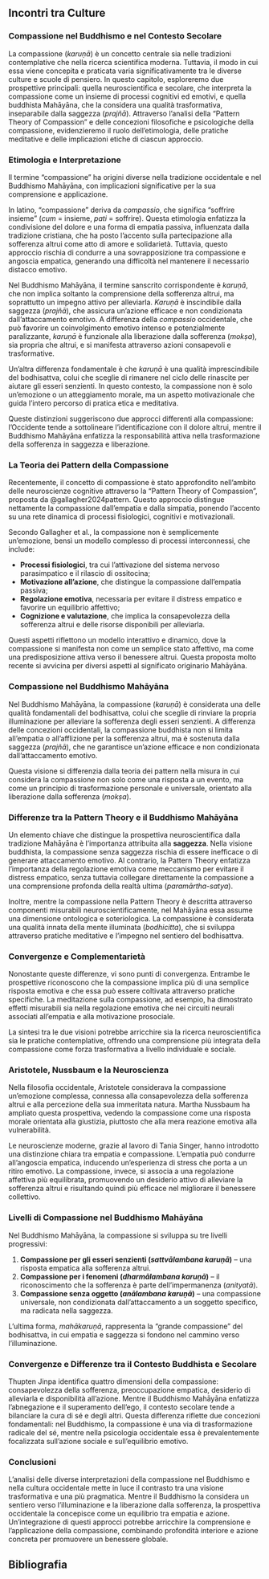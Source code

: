 ## Incontri tra Culture {#sec-incontri-culture}

### Compassione nel Buddhismo e nel Contesto Secolare

La compassione (*karuṇā*) è un concetto centrale sia nelle tradizioni contemplative che nella ricerca scientifica moderna. Tuttavia, il modo in cui essa viene concepita e praticata varia significativamente tra le diverse culture e scuole di pensiero. In questo capitolo, esploreremo due prospettive principali: quella neuroscientifica e secolare, che interpreta la compassione come un insieme di processi cognitivi ed emotivi, e quella buddhista Mahāyāna, che la considera una qualità trasformativa, inseparabile dalla saggezza (*prajñā*). Attraverso l'analisi della "Pattern Theory of Compassion" e delle concezioni filosofiche e psicologiche della compassione, evidenzieremo il ruolo dell'etimologia, delle pratiche meditative e delle implicazioni etiche di ciascun approccio.

### Etimologia e Interpretazione

Il termine "compassione" ha origini diverse nella tradizione occidentale e nel Buddhismo Mahāyāna, con implicazioni significative per la sua comprensione e applicazione.

In latino, "compassione" deriva da *compassio*, che significa "soffrire insieme" (*cum* = insieme, *pati* = soffrire). Questa etimologia enfatizza la condivisione del dolore e una forma di empatia passiva, influenzata dalla tradizione cristiana, che ha posto l'accento sulla partecipazione alla sofferenza altrui come atto di amore e solidarietà. Tuttavia, questo approccio rischia di condurre a una sovrapposizione tra compassione e angoscia empatica, generando una difficoltà nel mantenere il necessario distacco emotivo.

Nel Buddhismo Mahāyāna, il termine sanscrito corrispondente è *karuṇā*, che non implica soltanto la comprensione della sofferenza altrui, ma soprattutto un impegno attivo per alleviarla. *Karuṇā* è inscindibile dalla saggezza (*prajñā*), che assicura un'azione efficace e non condizionata dall'attaccamento emotivo. A differenza della *compassio* occidentale, che può favorire un coinvolgimento emotivo intenso e potenzialmente paralizzante, *karuṇā* è funzionale alla liberazione dalla sofferenza (*mokṣa*), sia propria che altrui, e si manifesta attraverso azioni consapevoli e trasformative.

Un'altra differenza fondamentale è che *karuṇā* è una qualità imprescindibile del bodhisattva, colui che sceglie di rimanere nel ciclo delle rinascite per aiutare gli esseri senzienti. In questo contesto, la compassione non è solo un'emozione o un atteggiamento morale, ma un aspetto motivazionale che guida l'intero percorso di pratica etica e meditativa.

Queste distinzioni suggeriscono due approcci differenti alla compassione: l'Occidente tende a sottolineare l'identificazione con il dolore altrui, mentre il Buddhismo Mahāyāna enfatizza la responsabilità attiva nella trasformazione della sofferenza in saggezza e liberazione.

### La Teoria dei Pattern della Compassione

Recentemente, il concetto di compassione è stato approfondito nell'ambito delle neuroscienze cognitive attraverso la "Pattern Theory of Compassion", proposta da @gallagher2024pattern. Questo approccio distingue nettamente la compassione dall'empatia e dalla simpatia, ponendo l'accento su una rete dinamica di processi fisiologici, cognitivi e motivazionali.

Secondo Gallagher et al., la compassione non è semplicemente un'emozione, bensì un modello complesso di processi interconnessi, che include:

- **Processi fisiologici**, tra cui l'attivazione del sistema nervoso parasimpatico e il rilascio di ossitocina;
- **Motivazione all'azione**, che distingue la compassione dall'empatia passiva;
- **Regolazione emotiva**, necessaria per evitare il distress empatico e favorire un equilibrio affettivo;
- **Cognizione e valutazione**, che implica la consapevolezza della sofferenza altrui e delle risorse disponibili per alleviarla.

Questi aspetti riflettono un modello interattivo e dinamico, dove la compassione si manifesta non come un semplice stato affettivo, ma come una predisposizione attiva verso il benessere altrui. Questa proposta molto recente si avvicina per diversi aspetti al significato originario Mahāyāna.

### Compassione nel Buddhismo Mahāyāna

Nel Buddhismo Mahāyāna, la compassione (*karuṇā*) è considerata una delle qualità fondamentali del bodhisattva, colui che sceglie di rinviare la propria illuminazione per alleviare la sofferenza degli esseri senzienti. A differenza delle concezioni occidentali, la compassione buddhista non si limita all'empatia o all'afflizione per la sofferenza altrui, ma è sostenuta dalla saggezza (*prajñā*), che ne garantisce un'azione efficace e non condizionata dall'attaccamento emotivo.

Questa visione si differenzia dalla teoria dei pattern nella misura in cui considera la compassione non solo come una risposta a un evento, ma come un principio di trasformazione personale e universale, orientato alla liberazione dalla sofferenza (*mokṣa*).

### Differenze tra la Pattern Theory e il Buddhismo Mahāyāna

Un elemento chiave che distingue la prospettiva neuroscientifica dalla tradizione Mahāyāna è l'importanza attribuita alla **saggezza**. Nella visione buddhista, la compassione senza saggezza rischia di essere inefficace o di generare attaccamento emotivo. Al contrario, la Pattern Theory enfatizza l'importanza della regolazione emotiva come meccanismo per evitare il distress empatico, senza tuttavia collegare direttamente la compassione a una comprensione profonda della realtà ultima (*paramārtha-satya*).

Inoltre, mentre la compassione nella Pattern Theory è descritta attraverso componenti misurabili neuroscientificamente, nel Mahāyāna essa assume una dimensione ontologica e soteriologica. La compassione è considerata una qualità innata della mente illuminata (*bodhicitta*), che si sviluppa attraverso pratiche meditative e l'impegno nel sentiero del bodhisattva.

### Convergenze e Complementarietà

Nonostante queste differenze, vi sono punti di convergenza. Entrambe le prospettive riconoscono che la compassione implica più di una semplice risposta emotiva e che essa può essere coltivata attraverso pratiche specifiche. La meditazione sulla compassione, ad esempio, ha dimostrato effetti misurabili sia nella regolazione emotiva che nei circuiti neurali associati all'empatia e alla motivazione prosociale.

La sintesi tra le due visioni potrebbe arricchire sia la ricerca neuroscientifica sia le pratiche contemplative, offrendo una comprensione più integrata della compassione come forza trasformativa a livello individuale e sociale.

### Aristotele, Nussbaum e la Neuroscienza

Nella filosofia occidentale, Aristotele considerava la compassione un'emozione complessa, connessa alla consapevolezza della sofferenza altrui e alla percezione della sua immeritata natura. Martha Nussbaum ha ampliato questa prospettiva, vedendo la compassione come una risposta morale orientata alla giustizia, piuttosto che alla mera reazione emotiva alla vulnerabilità.

Le neuroscienze moderne, grazie al lavoro di Tania Singer, hanno introdotto una distinzione chiara tra empatia e compassione. L'empatia può condurre all'angoscia empatica, inducendo un'esperienza di stress che porta a un ritiro emotivo. La compassione, invece, si associa a una regolazione affettiva più equilibrata, promuovendo un desiderio attivo di alleviare la sofferenza altrui e risultando quindi più efficace nel migliorare il benessere collettivo.

### Livelli di Compassione nel Buddhismo Mahāyāna

Nel Buddhismo Mahāyāna, la compassione si sviluppa su tre livelli progressivi:

1. **Compassione per gli esseri senzienti (*sattvālambana karuṇā*)** – una risposta empatica alla sofferenza altrui.
2. **Compassione per i fenomeni (*dharmālambana karuṇā*)** – il riconoscimento che la sofferenza è parte dell'impermanenza (*anityatā*).
3. **Compassione senza oggetto (*anālambana karuṇā*)** – una compassione universale, non condizionata dall'attaccamento a un soggetto specifico, ma radicata nella saggezza.

L'ultima forma, *mahākaruṇā*, rappresenta la "grande compassione" del bodhisattva, in cui empatia e saggezza si fondono nel cammino verso l'illuminazione.

### Convergenze e Differenze tra il Contesto Buddhista e Secolare

Thupten Jinpa identifica quattro dimensioni della compassione: consapevolezza della sofferenza, preoccupazione empatica, desiderio di alleviarla e disponibilità all'azione. Mentre il Buddhismo Mahāyāna enfatizza l'abnegazione e il superamento dell'ego, il contesto secolare tende a bilanciare la cura di sé e degli altri. Questa differenza riflette due concezioni fondamentali: nel Buddhismo, la compassione è una via di trasformazione radicale del sé, mentre nella psicologia occidentale essa è prevalentemente focalizzata sull'azione sociale e sull'equilibrio emotivo.

### Conclusioni

L'analisi delle diverse interpretazioni della compassione nel Buddhismo e nella cultura occidentale mette in luce il contrasto tra una visione trasformativa e una più pragmatica. Mentre il Buddhismo la considera un sentiero verso l'illuminazione e la liberazione dalla sofferenza, la prospettiva occidentale la concepisce come un equilibrio tra empatia e azione. Un'integrazione di questi approcci potrebbe arricchire la comprensione e l'applicazione della compassione, combinando profondità interiore e azione concreta per promuovere un benessere globale.

## Bibliografia {.unnumbered}

